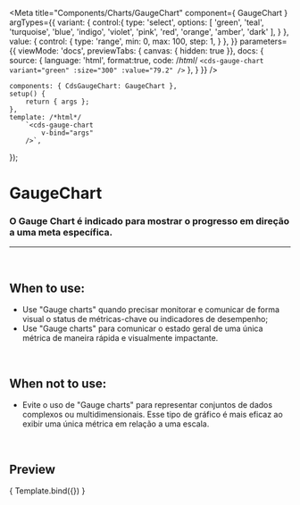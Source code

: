 
<Meta
	title="Components/Charts/GaugeChart"
	component={ GaugeChart }
	argTypes={{
		variant: {
			control:{
				type: 'select',
				options: [
					'green',
					'teal',
					'turquoise',
					'blue',
					'indigo',
					'violet',
					'pink',
					'red',
					'orange',
					'amber',
					'dark'
				],
			}
		},
		value: {
			control: {
				type: 'range',
				min: 0,
				max: 100,
				step: 1,
			}
		},
	}}
	parameters={{
		viewMode: 'docs',
		previewTabs: { canvas: { hidden: true }},
		docs: {
			source: {
				language: 'html',
				format:true,
				code: /*html*/
`<cds-gauge-chart
	variant="green"
	:size="300"
	:value="79.2"
/>`
			},
		}
	}}
/>

	components: { CdsGaugeChart: GaugeChart },
	setup() {
		return { args };
	},
	template: /*html*/
		`<cds-gauge-chart
			v-bind="args"
		/>`,
});

# GaugeChart

### O Gauge Chart é indicado para mostrar o progresso em direção a uma meta específica.
---
<br />

## When to use:
- Use "Gauge charts" quando precisar monitorar e comunicar de forma visual o status de métricas-chave ou indicadores de desempenho;
- Use "Gauge charts" para comunicar o estado geral de uma única métrica de maneira rápida e visualmente impactante.

<br />

## When not to use:
- Evite o uso de "Gauge charts" para representar conjuntos de dados complexos ou multidimensionais. Esse tipo de gráfico é mais eficaz ao exibir uma única métrica em relação a uma escala.

<br />

## Preview

<Canvas>
	<Story
		name="Gauge Chart"
		args={{
			value: 79.2,
			variant: "green",
			size: 300,
			subtitle: 'aptos ao indicador'
		}}
	>
		{ Template.bind({}) }
	</Story>
</Canvas>

<ArgsTable story="Gauge Chart" />
